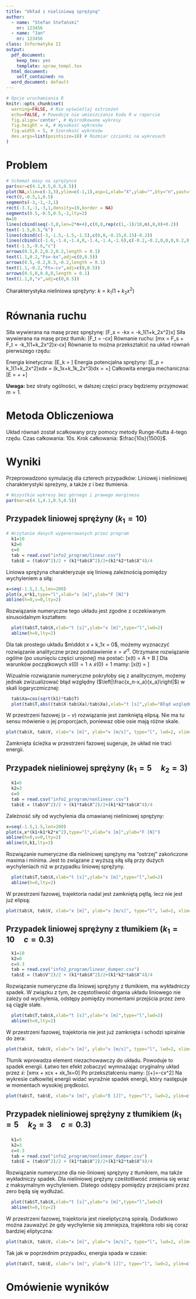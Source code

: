 ```yaml
---
title: "Układ z nieliniową sprężyną"
author:
  - name: "Stefan Stefański"
    nr: 123456
  - name: "Jan"
    nr: 123456
class: Informatyka II
output:
  pdf_document:
    keep_tex: yes
    template: spraw_templ.tex
  html_document:
    self_contained: no
  word_document: default
---
```


```r
# Opcje uruchamiania R
knitr::opts_chunk$set(
  warning=FALSE, # Nie wyświetlaj ostrzeżeń
  echo=FALSE, # Powoduje nie umieszczanie kodu R w raporcie
  fig.align='center', # Wyśrodkowane wykresy
  fig.height = 4, # Wysokość wykresów
  fig.width = 5, # Szerokość wykresów
  dev.args=list(pointsize=10) # Rozmiar czcionki na wykresach
)
```

# Problem
```r
# Schemat masy na sprężynce
par(mar=c(4.1,0.5,0.5,0.5))
plot(NA,xlim=c(-3,3),ylim=c(-1,1),asp=1,xlab="X",ylab="",bty="n",yaxt="n")
rect(0,-0.5,1,0.5)
segments(-3,-1,-3,1)
rect(-3.3,-1,-3,1,density=10,border = NA)
segments(0.5,-0.5,0.5,-2,lty=2)
n=10
lines(cbind(seq(-3,0,len=2*n+4),c(0,0,rep(c(1,-1)/10,n),0,0)+0.2))
text(-1.5,0.5,"k")
lines(cbind(c(-3,-1.5,-1.5,-1.5),c(0,0,-0.15,0.15)-0.2))
lines(cbind(c(-1.6,-1.4,-1.4,0,-1.4,-1.4,-1.6),c(-0.2,-0.2,0,0,0,0.2,0.2)-0.2))
text(-1.5,-0.6,"c")
arrows(0.5,0.2,0.2,0.2,length = 0.1)
text(1.1,0.2,"Fs=-kx",adj=c(0,0.5))
arrows(0.5,-0.2,0.3,-0.2,length = 0.1)
text(1.1,-0.2,"Ft=-cv",adj=c(0,0.5))
arrows(0.5,0,0.8,0,length = 0.1)
text(1.1,0,"v",adj=c(0,0.5))
```

Charakterystyka nieliniowa sprężyny: $k=k_1(1+k_2x^2)$

# Równania ruchu

Siła wywierana na masę przez sprężynę:
\[F_s = -kx = -k_1(1+k_2x^2)x\]
Siła wywierana na masę przez tłumik:
\[F_t = -c\dot x\]
Równanie ruchu:
\[m\ddot x = F_s + F_t = -k_1(1+k_2x^2)x-c\dot x\]
Równanie to można przekształcić na układ równań pierwszego rzędu:
\begin{equation}\label{uklad}\begin{cases}
\dot x &= y\\
\dot y &= \frac{1}{m}\left(-k_1(1+k_2x^2)x - cy\right)
\end{cases}\end{equation}

Energia kinetyczna:
\[E_k = \frac{m\dot x^2}{2}\]
Energia potencjalna sprężyny:
\[E_p = \int k_1(1+k_2x^2)x\cdot dx = \int \left(k_1x+k_1k_2x^3\right)dx = \frac{k_1x^2}{2}+\frac{k_1k_2x^4}{4}\]
Całkowita energia mechaniczna:
\[E = \frac{m\dot x^2}{2} + \frac{k_1x^2}{2}+\frac{k_1k_2x^4}{4}\]

**Uwaga:** bez straty ogólności, w dalszej części pracy będziemy przyjmować $m=1$.

# Metoda Obliczeniowa

Układ równań \eqref{uklad} został scałkowany przy pomocy metody Runge-Kutta 4-tego rzędu. Czas całkowania: $10s$. Krok całkowania: $\frac{10s}{1500}$.

# Wyniki

Przeprowadzono symulację dla czterech przypadków: Liniowej i nieliniowej charakterystyki spreżyny, a także z i bez tłumienia.

```r
# Wszystkie wykresy bez górnego i prawego marginesu
par(mar=c(4.1,4.1,0.5,0.5))
```

## Przypadek liniowej sprężyny ($k_1=10$)
```r
# Wczytanie danych wygenerowanych przez program
  k1=10
  k2=0
  c=0
  tab = read.csv("info2_program/linear.csv")
  tab$E = (tab$V^2)/2 + (k1*tab$X^2)/2+(k1*k2*tab$X^4)/4
```

Liniowa sprężyna charakteryzuje się liniową zależnością pomiędzy wychyleniem a siłą:
```r
x=seq(-1.5,1.5,len=200)
plot(x,x*k1,type="l",xlab="x [m]",ylab="F [N]")
abline(h=0,v=0,lty=2)
```

Rozwiązanie numeryczne tego układu jest zgodne z oczekiwanym sinusoidalnym kształtem:
```r
  plot(tab$T,tab$X,xlab="t [s]",ylab="x [m]",type="l",lwd=2)
  abline(h=0,lty=2)
```

Dla tak prostego układu $m\ddot x + k_1x = 0$, możemy wyznaczyć rozwiązanie analityczne przez podstawienie $x=e^{rt}$. Otrzymane rozwiązanie ogólne (po usunięciu części urojonej) ma postać:
\[x(t) = A \cos{\sqrt{\frac{k_1}{m}}t} + B \sin{\sqrt{\frac{k_1}{m}}t}\]
Dla warunków początkowych $x(0)=1\land \dot x(0)=1$ mamy:
\[x(t) = \cos{\sqrt{\frac{k_1}{m}}t}\]

Wizualnie rozwiązanie numeryczne pokryłoby się z analitycznym, możemy jednak zwizualizować błąd względny ($\left|\frac{x_n-x_a}{x_a}\right|$) w skali logaryczmicznej:
```r
  tab$Xa=cos(sqrt(k1)*tab$T)
  plot(tab$T,abs((tab$X-tab$Xa)/tab$Xa),xlab="t [s]",ylab="Błąd względny [%]",type="l",lwd=2,log="y")
```

W przestrzeni fazowej ($x-v$) rozwiązanie jest zamkniętą elipsą. Nie ma tu sensu mówienie o jej proporcjach, poniewaz obie osie mają różne skale.

```r
plot(tab$X, tab$V, xlab="x [m]", ylab="v [m/s]", type="l", lwd=2, xlim=c(-1,1), ylim=c(-4,4))
```

Zamknięta ścieżka w przestrzeni fazowej sugeruje, że układ nie traci energii.

## Przypadek nieliniowej sprężyny ($k_1=5\quad k_2=3$)
```r
  k1=5
  k2=3
  c=0
  tab = read.csv("info2_program/nonlinear.csv")
  tab$E = (tab$V^2)/2 + (k1*tab$X^2)/2+(k1*k2*tab$X^4)/4
```

Zależność siły od wychylenia dla omawianej nieliniowej sprężyny:
```r
x=seq(-1.5,1.5,len=200)
plot(x,x*(k1+k1*k2*x^2),type="l",xlab="x [m]",ylab="F [N]")
abline(h=0,v=0,lty=2)
abline(0,k1,lty=3)
```

Rozwiązanie numeryczne dla nieliniowej sprężyny ma "ostrzej" zakończone maxima i minima. Jest to związane z wyższą siłą siłą przy dużych wychyleniach niż w przypadku liniowej sprężyny.
```r
  plot(tab$T,tab$X,xlab="t [s]",ylab="x [m]",type="l",lwd=2)
  abline(h=0,lty=2)
```

W przestrzeni fazowej, trajektoria nadal jest zamkniętą pętlą, lecz nie jest już elipsą:

```r
plot(tab$X, tab$V, xlab="x [m]", ylab="v [m/s]", type="l", lwd=2, xlim=c(-1,1), ylim=c(-4,4))
```

## Przypadek liniowej sprężyny z tłumikiem ($k_1=10\quad c=0.3$)
```r
  k1=10
  k2=0
  c=0.3
  tab = read.csv("info2_program/linear_dumper.csv")
  tab$E = (tab$V^2)/2 + (k1*tab$X^2)/2+(k1*k2*tab$X^4)/4
```

Rozwiązanie numeryczne dla liniowej sprężyny z tłumikiem, ma wykładniczy spadek. W związku z tym, że częstotliwość drgania układu liniowego nie zależy od wychylenia, odstępy pomiędzy momentami przejścia przez zero są ciągle stałe.
```r
  plot(tab$T,tab$X,xlab="t [s]",ylab="x [m]",type="l",lwd=2)
  abline(h=0,lty=2)
```

W przestrzeni fazowej, trajektoria nie jest już zamknięta i schodzi spiralnie do zera:

```r
plot(tab$X, tab$V, xlab="x [m]", ylab="v [m/s]", type="l", lwd=2, xlim=c(-1,1), ylim=c(-4,4))
```

Tłumik wprowadza element niezachowawczy do układu. Powoduje to spadek energii. Łatwo ten efekt zobaczyć wymnażając oryginalny układ przez $\dot x$:
\[\dot xm\ddot x + \dot xc\dot x + \dot xk_1x=0\]
Po przekształceniu mamy:
\[\frac{d}{dt}\left(\frac{m\dot x^2}{2}+\frac{k_1 x^2}{2}\right)=-c\dot x^2\]
Na wykresie całkowitej energii widać wyraźnie spadek energii, który następuje w momentach wysokiej prędkości.

```r
plot(tab$T, tab$E, xlab="x [m]", ylab="E [J]", type="l", lwd=2, ylim=c(0,7))
```

## Przypadek nieliniowej sprężyny z tłumikiem ($k_1=5\quad k_2=3\quad c=0.3$)
```r
  k1=5
  k2=3
  c=0.3
  tab = read.csv("info2_program/nonlinear_dumper.csv")
  tab$E = (tab$V^2)/2 + (k1*tab$X^2)/2+(k1*k2*tab$X^4)/4
```

Rozwiązanie numeryczne dla nie-liniowej sprężyny z tłumikiem, ma także wykładniczy spadek. Dla nieliniowej prężyny cześtotliwość zmienia się wraz z maksymalnym wychyleniem. Dlatego odstępy pomiędzy przejściami przez zero będą się wydłużać.
```r
  plot(tab$T,tab$X,xlab="t [s]",ylab="x [m]",type="l",lwd=2)
  abline(h=0,lty=2)
```

W przestrzeni fazowej, trajektoria jest nieeliptyczną spiralą. Dodatkowo można zauważyć że gdy wychylenie się zmniejsza, trajektora robi się coraz bardziej eliptyczna:

```r
plot(tab$X, tab$V, xlab="x [m]", ylab="v [m/s]", type="l", lwd=2, xlim=c(-1,1), ylim=c(-4,4))
```

Tak jak w poprzednim przypadku, energia spada w czasie:
```r
plot(tab$T, tab$E, xlab="x [m]", ylab="E [J]", type="l", lwd=2, ylim=c(0,7))
```

# Omówienie wyników


